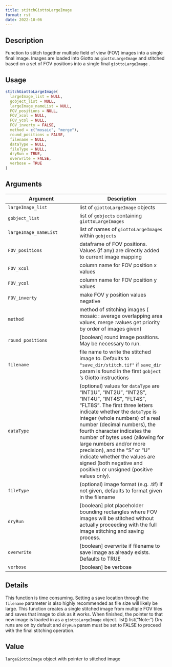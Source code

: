 ```yaml
--- 
title: stitchGiottoLargeImage 
format: rst 
date: 2022-10-06 
--- 
```


## Description

Function to stitch together multiple field of view (FOV) images into a
 single final image. Images are loaded into Giotto as `giottoLargeImage` and
 stitched based on a set of FOV positions into a single final `giottoLargeImage` .


## Usage

```r
stitchGiottoLargeImage(
  largeImage_list = NULL,
  gobject_list = NULL,
  largeImage_nameList = NULL,
  FOV_positions = NULL,
  FOV_xcol = NULL,
  FOV_ycol = NULL,
  FOV_inverty = FALSE,
  method = c("mosaic", "merge"),
  round_positions = FALSE,
  filename = NULL,
  dataType = NULL,
  fileType = NULL,
  dryRun = TRUE,
  overwrite = FALSE,
  verbose = TRUE
)
```


## Arguments

Argument      |Description
------------- |----------------
`largeImage_list`     |     list of `giottoLargeImage` objects
`gobject_list`     |     list of `gobjects` containing `giottoLargeImages`
`largeImage_nameList`     |     list of names of `giottoLargeImages` within `gobjects`
`FOV_positions`     |     dataframe of FOV positions. Values (if any) are directly added to current image mapping
`FOV_xcol`     |     column name for FOV position x values
`FOV_ycol`     |     column name for FOV position y values
`FOV_inverty`     |     make FOV y position values negative
`method`     |     method of stitching images ( mosaic : average overlapping area values, merge :values get priority by order of images given)
`round_positions`     |     [boolean] round image positions. May be necessary to run.
`filename`     |     file name to write the stitched image to. Defaults to `"save_dir/stitch.tif"`  if `save_dir` param is found in the first `gobject` 's Giotto instructions
`dataType`     |     (optional) values for `dataType` are "INT1U", "INT2U", "INT2S", "INT4U", "INT4S", "FLT4S", "FLT8S". The first three letters indicate whether the `dataType` is integer (whole numbers) of a real number (decimal numbers), the fourth character indicates the number of bytes used (allowing for large numbers and/or more precision), and the "S" or "U" indicate whether the values are signed (both negative and positive) or unsigned (positive values only).
`fileType`     |     (optional) image format (e.g. .tif) If not given, defaults to format given in the filename
`dryRun`     |     [boolean] plot placeholder bounding rectangles where FOV images will be stitched without actually proceeding with the full image stitching and saving process.
`overwrite`     |     [boolean] overwrite if filename to save image as already exists. Defaults to TRUE
`verbose`     |     [boolean] be verbose


## Details

This function is time consuming. Setting a save location through the
  `filename` parameter is also highly recommended as file size will likely be large.
 This function creates a single stitched image from multiple FOV tiles and saves that
 image to disk as it works. When finished, the pointer to that new image is loaded in
 as a `giottoLargeImage` object. list() 
  list("Note:") Dry runs are on by default and `dryRun` param must be set to FALSE
 to proceed with the final stitching operation.


## Value

`largeGiottoImage` object with pointer to stitched image


